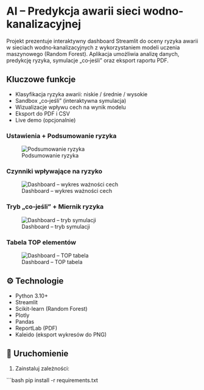 # AI – Predykcja awarii sieci wodno-kanalizacyjnej

Projekt prezentuje interaktywny dashboard Streamlit do oceny ryzyka awarii w sieciach wodno‑kanalizacyjnych z wykorzystaniem modeli uczenia maszynowego (Random Forest). Aplikacja umożliwia analizę danych, predykcję ryzyka, symulacje „co‑jeśli” oraz eksport raportu PDF.

## Kluczowe funkcje

- Klasyfikacja ryzyka awarii: niskie / średnie / wysokie
- Sandbox „co‑jeśli” (interaktywna symulacja)
- Wizualizacje wpływu cech na wynik modelu
- Eksport do PDF i CSV
- Live demo (opcjonalnie)

### Ustawienia + Podsumowanie ryzyka
![Podsumowanie ryzyka](assets/screens/dashboard_1.png)

### Czynniki wpływające na ryzyko
![Dashboard – wykres ważności cech](assets/screens/dashboard_2.png)

### Tryb „co‑jeśli” + Miernik ryzyka
![Dashboard – tryb symulacji](assets/screens/dashboard_3.png)

### Tabela TOP elementów
![Dashboard – TOP tabela](assets/screens/dashboard_4.png)

## ⚙️ Technologie

- Python 3.10+
- Streamlit
- Scikit-learn (Random Forest)
- Plotly
- Pandas
- ReportLab (PDF)
- Kaleido (eksport wykresów do PNG)

## 🚀 Uruchomienie

1. Zainstaluj zależności:

```bash
pip install -r requirements.txt
